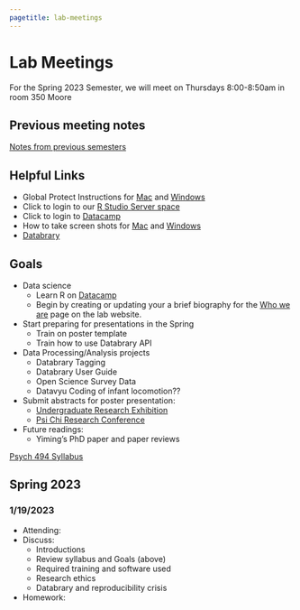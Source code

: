 ```yaml
---
pagetitle: lab-meetings
---
```


# Lab Meetings

For the Spring 2023 Semester, we will meet on Thursdays 8:00-8:50am in room 350 Moore

## Previous meeting notes

[Notes from previous semesters](lab-meetings-previous.html)

## Helpful Links

- Global Protect Instructions for [Mac](https://ithelp.ssri.psu.edu/penn-state-vpn-mac) and [Windows ](https://ithelp.ssri.psu.edu/penn-state-vpn)
- Click to login to our [R Studio Server space](https://rstudio.tlt.psu.edu/s/e40b8122db8f5ab27456f/)
- Click to login to [Datacamp](https://www.datacamp.com/)
- How to take screen shots for [Mac](https://support.apple.com/en-us/HT201361) and [Windows](https://www.howtogeek.com/226280/how-to-take-screenshots-in-windows-10/)
- [Databrary](https://www.databrary.org)

## Goals
- Data science
    - Learn R on [Datacamp](https://www.datacamp.com/)
    - Begin by creating or updating your a brief biography for the [Who we are](https://gilmore-lab.github.io/who-we-are.html) page on the lab website.
- Start preparing for presentations in the Spring
    - Train on poster template
    - Train how to use Databrary API
<!-- - Launch new projects -->
<!--     - [Development of Motion Sensitivity Meta-analysis](https://github.com/gilmore-lab/motion-metaanalysis) -->
<!--     - Visuomotor tracking -->
- Data Processing/Analysis projects
    - Databrary Tagging
    - Databrary User Guide
    - Open Science Survey Data
    - Datavyu Coding of infant locomotion??
- Submit abstracts for poster presentation:
  - [Undergraduate Research Exhibition](https://urfm.psu.edu/programs/undergraduate-exhibition#paragraphs-id-114)
  - [Psi Chi Research Conference](https://sites.psu.edu/psichi/research-conference-2/)
- Future readings:
  - Yiming's PhD paper and paper reviews

[Psych 494 Syllabus](https://https://gilmore-lab.github.io/protocols/psych-494-syllabus.html) 

## Spring 2023

### 1/19/2023

- Attending: 
- Discuss:  
  - Introductions 
  - Review syllabus and Goals (above)
  - Required training and software used 
  - Research ethics
  - Databrary and reproducibility crisis 
- Homework:
